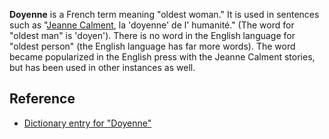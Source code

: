 '''Doyenne''' is a French term meaning "oldest woman."  It is used in sentences such as "[[Jeanne Calment]], la 'doyenne' de l' humanité."  (The word for "oldest man" is 'doyen').  There is no word in the English language for "oldest person" (the English language has far more words).  The word became popularized in the English press with the Jeanne Calment stories, but has been used in other instances as well.

==Reference==

*[http://www.bartleby.com/61/19/D0371900.html Dictionary entry for "Doyenne"]